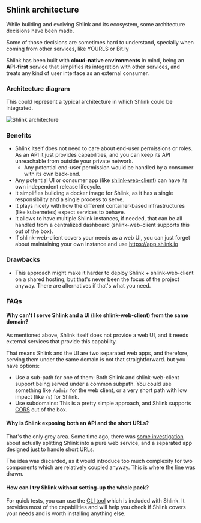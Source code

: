 ## Shlink architecture

While building and evolving Shlink and its ecosystem, some architecture decisions have been made.

Some of those decisions are sometimes hard to understand, specially when coming from other services, like YOURLS or Bit.ly

Shlink has been built with **cloud-native environments** in mind, being an **API-first** service that simplifies its integration with other services, and treats any kind of user interface as an external consumer.

### Architecture diagram

This could represent a typical architecture in which Shlink could be integrated.

![Shlink architecture](/images/architecture/shlink-architecture.png)

### Benefits

* Shlink itself does not need to care about end-user permissions or roles. As an API it just provides capabilities, and you can keep its API unreachable from outside your private network.
  * Any potential end-user permission would be handled by a consumer with its own back-end.
* Any potential UI or consumer app (like [shlink-web-client](/documentation/shlink-web-client)) can have its own independent release lifecycle.
* It simplifies building a docker image for Shlink, as it has a single responsibility and a single process to serve.
* It plays nicely with how the different container-based infrastructures (like kubernetes) expect services to behave.
* It allows to have multiple Shlink instances, if needed, that can be all handled from a centralized dashboard (shlink-web-client supports this out of the box).
* If shlink-web-client covers your needs as a web UI, you can just forget about maintaining your own instance and use https://app.shlink.io

### Drawbacks

* This approach might make it harder to deploy Shlink + shlink-web-client on a shared hosting, but that's never been the focus of the project anyway. There are alternatives if that's what you need.

### FAQs

#### Why can't I serve Shlink and a UI (like shlink-web-client) from the same domain?

As mentioned above, Shlink itself does not provide a web UI, and it needs external services that provide this capability.

That means Shlink and the UI are two separated web apps, and therefore, serving them under the same domain is not that straightforward. but you have options:

* Use a sub-path for one of them: Both Shlink and shlink-web-client support being served under a common subpath. You could use something like `/admin` for the web client, or a very short path with low impact (like `/s`) for Shlink.
* Use subdomains: This is a pretty simple approach, and Shlink supports [CORS](/documentation/api-docs#cors) out of the box.

#### Why is Shlink exposing both an API and the short URLs?

That's the only grey area. Some time ago, there was [some investigation](https://github.com/shlinkio/shlink/issues/198) about actually splitting Shlink into a pure web service, and a separated app designed just to handle short URLs.

The idea was discarded, as it would introduce too much complexity for two components which are relatively coupled anyway. This is where the line was drawn.

#### How can I try Shlink without setting-up the whole pack?

For quick tests, you can use the [CLI tool](/documentation/command-line-interface/entry-point) which is included with Shlink. It provides most of the capabilities and will help you check if Shlink covers your needs and is worth installing anything else.
